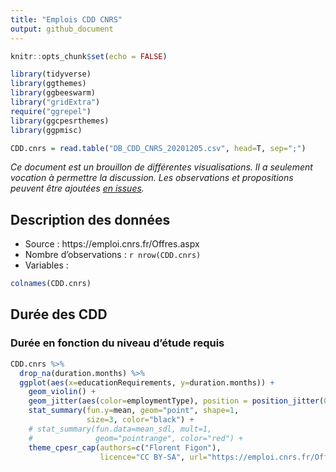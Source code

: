 ```yaml
---
title: "Emplois CDD CNRS"
output: github_document
---
```


```r
knitr::opts_chunk$set(echo = FALSE)

library(tidyverse)
library(ggthemes)
library(ggbeeswarm)
library("gridExtra")
require("ggrepel")
library(ggcpesrthemes)
library(ggpmisc)

CDD.cnrs = read.table("DB_CDD_CNRS_20201205.csv", head=T, sep=";")
```

_Ce document est un brouillon de différentes visualisations. Il a seulement vocation à permettre la discussion. Les observations et propositions peuvent être ajoutées [en issues](https://github.com/cpesr/RFC/issues)._

## Description des données 

- Source : https://emploi.cnrs.fr/Offres.aspx
- Nombre d'observations : `r nrow(CDD.cnrs)`
- Variables : 
```r
colnames(CDD.cnrs)
```

## Durée des CDD

### Durée en fonction du niveau d'étude requis
```r
CDD.cnrs %>% 
  drop_na(duration.months) %>% 
  ggplot(aes(x=educationRequirements, y=duration.months)) + 
    geom_violin() + 
    geom_jitter(aes(color=employmentType), position = position_jitter(0.1)) +
    stat_summary(fun.y=mean, geom="point", shape=1,
                 size=3, color="black") +
    # stat_summary(fun.data=mean_sdl, mult=1, 
    #              geom="pointrange", color="red") +
    theme_cpesr_cap(authors=c("Florent Figon"), 
                    licence="CC BY-SA", url="https://emploi.cnrs.fr/Offres.aspx") + theme(legend.position = "right")
```